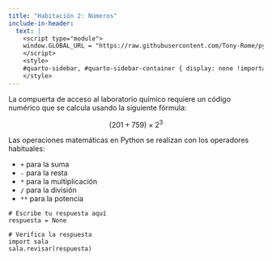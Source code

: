 ```yaml
---
title: "Habitación 2: Números"
include-in-header:
  text: |
    <script type="module">
    window.GLOBAL_URL = "https://raw.githubusercontent.com/Tony-Rome/pyscape/refs/heads/feature/estacion-espacial/quarto/rooms/sala_02.py";
    </script>
    <style>
    #quarto-sidebar, #quarto-sidebar-container { display: none !important; }
    </style>
---
```


La compuerta de acceso al laboratorio químico requiere un código numérico que se calcula usando la siguiente fórmula:

$$
(201 + 759) \times 2^{3}
$$

::: {.callout-tip title="Operaciones matemáticas en Python" collapse="true"}
Las operaciones matemáticas en Python se realizan con los operadores habituales:

* `+` para la suma
* `-` para la resta
* `*` para la multiplicación
* `/` para la división
* `**` para la potencia
:::

```pyodide-python
# Escribe tu respuesta aquí
respuesta = None

# Verifica la respuesta
import sala
sala.revisar(respuesta)
```